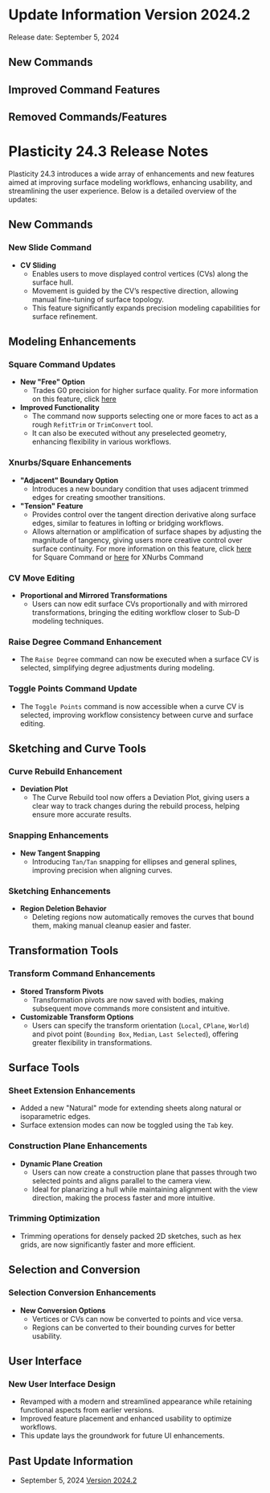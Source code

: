 
# Update Information Version 2024.2

Release date: September 5, 2024

## New Commands
## Improved Command Features
## Removed Commands/Features


# Plasticity 24.3 Release Notes  

Plasticity 24.3 introduces a wide array of enhancements and new features aimed at improving surface modeling workflows, enhancing usability, and streamlining the user experience. Below is a detailed overview of the updates:  

## New Commands

### New Slide Command  
- **CV Sliding**  
  - Enables users to move displayed control vertices (CVs) along the surface hull.  
  - Movement is guided by the CV’s respective direction, allowing manual fine-tuning of surface topology.  
  - This feature significantly expands precision modeling capabilities for surface refinement.  

## Modeling Enhancements

### Square Command Updates
- **New "Free" Option**  
  - Trades G0 precision for higher surface quality. For more information on this feature, click [here](/solid/square) 
- **Improved Functionality**  
  - The command now supports selecting one or more faces to act as a rough `RefitTrim` or `TrimConvert` tool.  
  - It can also be executed without any preselected geometry, enhancing flexibility in various workflows.  

### Xnurbs/Square Enhancements
- **"Adjacent" Boundary Option**  
  - Introduces a new boundary condition that uses adjacent trimmed edges for creating smoother transitions.  
- **"Tension" Feature**  
  - Provides control over the tangent direction derivative along surface edges, similar to features in lofting or bridging workflows.  
  - Allows alternation or amplification of surface shapes by adjusting the magnitude of tangency, giving users more creative control over surface continuity. For more information on this feature, click [here](/solid/square) for Square Command or [here](/solid/xnurb) for XNurbs Command

### CV Move Editing 
- **Proportional and Mirrored Transformations**  
  - Users can now edit surface CVs proportionally and with mirrored transformations, bringing the editing workflow closer to Sub-D modeling techniques.  

### Raise Degree Command Enhancement
- The `Raise Degree` command can now be executed when a surface CV is selected, simplifying degree adjustments during modeling.  

### Toggle Points Command Update  
- The `Toggle Points` command is now accessible when a curve CV is selected, improving workflow consistency between curve and surface editing.  

## Sketching and Curve Tools

### Curve Rebuild Enhancement  
- **Deviation Plot**  
  - The Curve Rebuild tool now offers a Deviation Plot, giving users a clear way to track changes during the rebuild process, helping ensure more accurate results.  

### Snapping Enhancements  
- **New Tangent Snapping**  
  - Introducing `Tan/Tan` snapping for ellipses and general splines, improving precision when aligning curves. 

### Sketching Enhancements
- **Region Deletion Behavior**  
  - Deleting regions now automatically removes the curves that bound them, making manual cleanup easier and faster.  


## Transformation Tools

### Transform Command Enhancements
- **Stored Transform Pivots**  
  - Transformation pivots are now saved with bodies, making subsequent move commands more consistent and intuitive.  
- **Customizable Transform Options**  
  - Users can specify the transform orientation (`Local`, `CPlane`, `World`) and pivot point (`Bounding Box`, `Median`, `Last Selected`), offering greater flexibility in transformations.  
  
## Surface Tools

### Sheet Extension Enhancements
- Added a new "Natural" mode for extending sheets along natural or isoparametric edges.
- Surface extension modes can now be toggled using the `Tab` key.  

### Construction Plane Enhancements 
- **Dynamic Plane Creation**  
  - Users can now create a construction plane that passes through two selected points and aligns parallel to the camera view.  
  - Ideal for planarizing a hull while maintaining alignment with the view direction, making the process faster and more intuitive.  

### Trimming Optimization  
- Trimming operations for densely packed 2D sketches, such as hex grids, are now significantly faster and more efficient.  

## Selection and Conversion

### Selection Conversion Enhancements
- **New Conversion Options**  
  - Vertices or CVs can now be converted to points and vice versa.  
  - Regions can be converted to their bounding curves for better usability.  

## User Interface

### New User Interface Design 
- Revamped with a modern and streamlined appearance while retaining functional aspects from earlier versions.
- Improved feature placement and enhanced usability to optimize workflows.
- This update lays the groundwork for future UI enhancements.  

## Past Update Information

- September 5, 2024 [Version 2024.2](/release-notes/whats-new-2024.2)